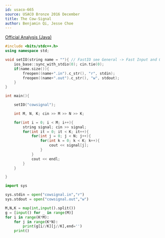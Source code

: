 ```yaml
---
id: usaco-665
source: USACO Bronze 2016 December
title: The Cow-Signal
author: Benjamin Qi, Jesse Choe
---
```


[Official Analysis (Java)](http://www.usaco.org/current/data/sol_cowsignal_bronze_dec16.html)

<LanguageSection>
<CPPSection>

```cpp
#include <bits/stdc++.h>
using namespace std;

void setIO(string name = ""){ // FastIO see General -> Fast Input and Output
    ios_base::sync_with_stdio(0); cin.tie(0); 
    if(name.size()){
        freopen((name+".in").c_str(), "r", stdin);
        freopen((name+".out").c_str(), "w", stdout);
    }
}

int main(){

	setIO("cowsignal"); 

	int M, N, K; cin >> M >> N >> K;

	for(int i = 0; i < M; i++){
		string signal; cin >> signal;
		for(int it = 0; it < K; it++){
			for(int j = 0; j < N; j++){
				for(int k = 0; k < K; k++){
					cout << signal[j];
				}
			}
			cout << endl;
		}
	}

}

```

</CPPSection>

<PySection>


```py
import sys

sys.stdin = open("cowsignal.in","r")
sys.stdout = open("cowsignal.out","w")

M,N,K = map(int,input().split())
g = [input() for _ in range(M)]
for i in range(K*M):
	for j in range(K*N):
		print(g[i//K][j//K],end='')
	print()
```

</PySection>

</LanguageSection>
